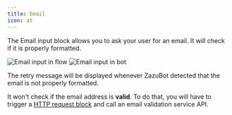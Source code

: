 ```yaml
---
title: Email
icon: at
---
```


The Email input block allows you to ask your user for an email. It will check if it is properly formatted.

<Tabs>
  <Tab title="Flow">
    <Frame>
      <img
        src="/images/blocks/inputs/email-flow.png"
        alt="Email input in flow"
        className="rounded-lg"
      />
    </Frame>
  </Tab>
  <Tab title="Bot">
    <Frame>
      <img
        src="/images/blocks/inputs/email-bot.png"
        alt="Email input in bot"
        className="rounded-lg"
      />
    </Frame>
  </Tab>
</Tabs>

The retry message will be displayed whenever ZazuBot detected that the email is not properly formatted.

It won't check if the email address is **valid**. To do that, you will have to trigger a [HTTP request block](/editor/blocks/integrations/http-request) and call an email validation service API.
